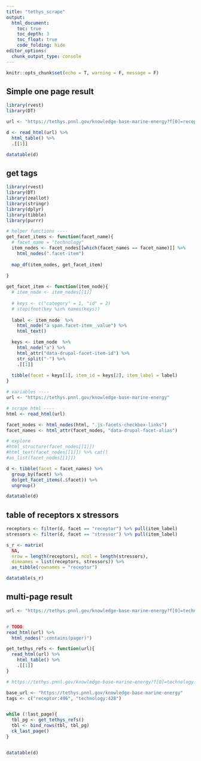 ```yaml
---
title: "tethys_scrape"
output:
  html_document:
    toc: true
    toc_depth: 3
    toc_float: true
    code_folding: hide
editor_options: 
  chunk_output_type: console
---
```


```r
knitr::opts_chunk$set(echo = T, warning = F, message = F)
```

## Simple one page result

```r
library(rvest)
library(DT)

url <- "https://tethys.pnnl.gov/knowledge-base-marine-energy?f[0]=receptor:496&f[1]=technology:428"

d <- read_html(url) %>% 
  html_table() %>% 
  .[[1]]

datatable(d)
```

## get tags

```r
library(rvest)
library(DT)
library(zeallot)
library(stringr)
library(dplyr)
library(tibble)
library(purrr)

# helper functions ----
get_facet_items <- function(facet_name){
  # facet_name = "technology"
  item_nodes <- facet_nodes[[which(facet_names == facet_name)]] %>% 
    html_nodes(".facet-item")
  
  map_df(item_nodes, get_facet_item)
  
}

get_facet_item <- function(item_node){
  # item_node <- item_nodes[[1]]
  
  # keys <- c("category" = 1, "id" = 2)
  # stopifnot(key %in% names(keys))
  
  label <- item_node  %>%
    html_node("a span.facet-item__value") %>% 
    html_text()

  keys <- item_node  %>%
    html_node("a") %>%
    html_attr("data-drupal-facet-item-id") %>% 
    str_split("-") %>% 
    .[[1]]
  
  tibble(facet = keys[1], item_id = keys[2], item_label = label)
}

# variables ----
url <- "https://tethys.pnnl.gov/knowledge-base-marine-energy"

# scrape html ----
html <- read_html(url)

facet_nodes <- html_nodes(html, ".js-facets-checkbox-links")
facet_names <- html_attr(facet_nodes, "data-drupal-facet-alias")

# explore
#html_structure(facet_nodes[[1]])
#html_text(facet_nodes[[1]]) %>% cat()
#as_list(facet_nodes[[1]])

d <- tibble(facet = facet_names) %>% 
  group_by(facet) %>%
  do(get_facet_items(.$facet)) %>% 
  ungroup()

datatable(d)
```

## table of receptors x stressors

```r
receptors <- filter(d, facet == "receptor") %>% pull(item_label)
stressors <- filter(d, facet == "stressor") %>% pull(item_label)

s_r <- matrix(
  NA, 
  nrow = length(receptors), ncol = length(stressors),
  dimnames = list(receptors, stressors)) %>% 
  as_tibble(rownames = "receptor")

datatable(s_r)
```


## multi-page result

```r
url <- "https://tethys.pnnl.gov/knowledge-base-marine-energy?f[0]=technology:428"


# TODO: 
read_html(url) %>% 
  html_nodes(":contains(pager)")

get_tethys_refs <- function(url){
  read_html(url) %>% 
    html_table() %>% 
    .[[1]]
}

# https://tethys.pnnl.gov/knowledge-base-marine-energy?f[0]=technology:428&search=&page=3

base_url <- "https://tethys.pnnl.gov/knowledge-base-marine-energy"
tags <- c("receptor:496", "technology:428")


while (!last_page){
  tbl_pg <- get_tethys_refs()
  tbl <- bind_rows(tbl, tbl_pg)
  ck_last_page()
}


datatable(d)
```

